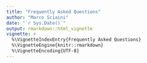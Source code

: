 ```yaml
---
title: "Frequently Asked Questions"
author: "Marco Sciaini"
date: "`r Sys.Date()`"
output: rmarkdown::html_vignette
vignette: >
  %\VignetteIndexEntry{Frequently Asked Questions}
  %\VignetteEngine{knitr::rmarkdown}
  %\VignetteEncoding{UTF-8}
---
```



